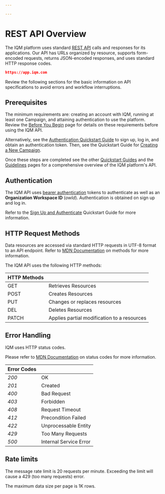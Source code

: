 ```yaml
---

---
```



# REST API Overview

The IQM platform uses standard [REST API<ExternalLink />](https://en.wikipedia.org/wiki/REST) calls and responses for its applications. Our API has URLs organized by resource, supports form-encoded requests, returns JSON-encoded responses, and uses standard HTTP response codes. 

```json title="Base URL"
https://app.iqm.com
```

Review the following sections for the basic information on API specifications to avoid errors and workflow interruptions. 

## Prerequisites 

The minimum requirements are: creating an account with IQM, running at least one Campaign, and attaining authentication to use the platform. Review the [Before You Begin](/Getting%20Started/Before-You-Begin) page for details on these requirements before using the IQM API. 

Alternatively, see the [Authentication Quickstart Guide](/Quickstart%20Guides/Authentication-Quickstart-Guide) to sign up, log in, and obtain an authentication token. Then, see the Quickstart Guide for [Creating a New Campaign](/Quickstart%20Guides/Upload-Creative-and-Create-a-Campaign-API-Quickstart-Guide). 

Once these steps are completed see the other [Quickstart Guides](/Quickstart%20Guides/) and the [Guidelines](/Guidelines/) pages for a comprehensive overview of the IQM platform's API. 

## Authentication

The IQM API uses [bearer authentication<ExternalLink />](https://swagger.io/docs/specification/v3_0/authentication/bearer-authentication/) tokens to authenticate as well as an **Organization Workspace ID** (<var>owId</var>). Authentication is obtained on sign up and log in. 

Refer to the [Sign Up and Authenticate](/docs/Quickstart%20Guides/Authentication-Quickstart-Guide.mdx) Quickstart Guide for more information.

## HTTP Request Methods

Data resources are accessed via standard HTTP requests in UTF-8 format to an API endpoint. Refer to [MDN Documentation<ExternalLink />](https://developer.mozilla.org/en-US/Web/HTTP/Methods) on methods for more information. 

The IQM API uses the following HTTP methods:

<div class="smallTable">

| HTTP Methods |  |
|---|---|
| <span class="badge bar badge--primary">GET</span> | Retrieves Resources |
| <span class="badge bar badge--success">POST</span> | Creates Resources |
| <span class="badge bar badge--warning">PUT</span> | Changes or replaces resources |
| <span class="badge bar badge--danger">DEL</span> | Deletes Resources |
| <span class="badge bar badge--info">PATCH</span> | Applies partial modification to a resources |

</div>

## Error Handling 

IQM uses HTTP status codes.

Please refer to [MDN Documentation<ExternalLink />](https://developer.mozilla.org/en-US/Web/HTTP/Status)  on status codes for more information. 

<div class="smallTable">

| Error Codes |  |
| ---  |--- |
| <var>200</var> | OK |
| <var>201</var> | Created |
| <var>400</var> | Bad Request |
| <var>403</var> | Forbidden |
| <var>408</var> | Request Timeout |
| <var>412</var> | Precondition Failed |
| <var>422</var> | Unprocessable Entity |
| <var>429</var> | Too Many Requests |
| <var>500</var> | Internal Service Error|

</div>

## Rate limits

The message rate limit is 20 requests per minute. Exceeding the limit will cause a 429 (too many requests) error.

The maximum data size per page is 1K rows.